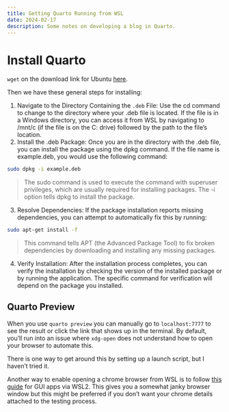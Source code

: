 ```yaml
---
title: Getting Quarto Running from WSL
date: 2024-02-17
description: Some notes on developing a blog in Quarto.
---
```


# Install Quarto

`wget` on the download link for Ubuntu [here](https://quarto.org/docs/get-started/).

Then we have these general steps for installing:

1. Navigate to the Directory Containing the `.deb` File: Use the cd command to change to the directory where your .deb file is located. If the file is in a Windows directory, you can access it from WSL by navigating to /mnt/c (if the file is on the C: drive) followed by the path to the file's location.
2. Install the .deb Package: Once you are in the directory with the .deb file, you can install the package using the dpkg command. If the file name is example.deb, you would use the following command:

```bash
sudo dpkg -i example.deb
```

> The sudo command is used to execute the command with superuser privileges, which are usually required for installing packages. The -i option tells dpkg to install the package.

3. Resolve Dependencies: If the package installation reports missing dependencies, you can attempt to automatically fix this by running:

```bash
sudo apt-get install -f
```

> This command tells APT (the Advanced Package Tool) to fix broken dependencies by downloading and installing any missing packages.

4. Verify Installation: After the installation process completes, you can verify the installation by checking the version of the installed package or by running the application. The specific command for verification will depend on the package you installed.

## Quarto Preview

When you use `quarto preview` you can manually go to `localhost:7777` to see the result or click the link that shows up in the terminal. By default, you'll run into an issue where `xdg-open` does not understand how to open your browser to automate this.

There is one way to get around this by setting up a launch script, but I haven't tried it.

Another way to enable opening a chrome browser from WSL is to follow [this guide](https://learn.microsoft.com/en-us/windows/wsl/tutorials/gui-apps) for GUI apps via WSL2. This gives you a somewhat janky browser window but this might be preferred if you don't want your chrome details attached to the testing process.

